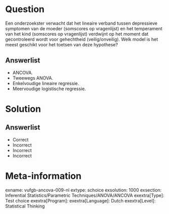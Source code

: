 Question
========

Een onderzoekster verwacht dat het lineaire verband tussen depressieve symptomen van de moeder (somscores op vragenlijst) en het temperament van het kind (somscores op vragenlijst) verdwijnt op het moment dat gecontroleerd wordt voor gehechtheid (veilig/onveilig). Welk model is het meest geschikt voor het toetsen van deze hypothese? 
  
Answerlist
----------
* ANCOVA.
* Tweewegs ANOVA.
* Enkelvoudige lineaire regressie.
* Meervoudige logistische regressie.

Solution
========

Answerlist
----------
* Correct
* Incorrect
* Incorrect
* Incorrect

Meta-information
================
exname: vufgb-ancova-009-nl
extype: schoice
exsolution: 1000
exsection: Inferential Statistics/Parametric Techniques/ANOVA/ANCOVA
exextra[Type]: Test choice
exextra[Program]: 
exextra[Language]: Dutch
exextra[Level]: Statistical Thinking
